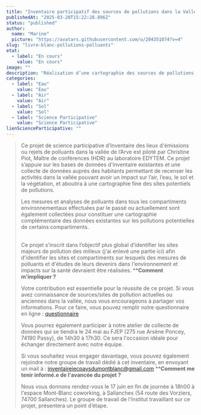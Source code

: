 ```yaml
---
title: "Inventaire participatif des sources de pollutions dans la Vallée de l'Arve"
publishedAt: "2025-03-28T15:22:28.896Z"
status: "published"
author:
  name: "Marine"
  picture: "https://avatars.githubusercontent.com/u/204351074?v=4"
slug: "livre-blanc-pollutions-polluants"
etat:
  - label: "En cours"
    value: "En cours"
image: ""
description: "Réalisation d’une cartographie des sources de pollutions et des polluants de l’air, de l’eau et du sol sur le territoire. \nLes habitants sont acteurs de la collecte et de la remontée des données. Des ateliers de sciences participatives ont pour objectif de porter à la connaissance des habitants les méthodes et protocoles scientifiques déployés."
categories:
  - label: "Eau"
    value: "Eau"
  - label: "Air"
    value: "Air"
  - label: "Sol"
    value: "Sol"
  - label: "Science Participative"
    value: "Science Participative"
lienScienceParticipative: ""
---
```


> Ce projet de science participative d’Inventaire des lieux d'émissions ou rejets de polluants dans la vallée de l’Arve est piloté par Christine Piot, Maître de conférences (HDR) au laboratoire EDYTEM. Ce projet s’appuie sur les bases de données d'inventaire existantes et une collecte de données auprès des habitants permettant de recenser les activités dans la vallée pouvant avoir un impact sur l’air, l’eau, le sol et la végétation, et aboutira à une cartographie fine des sites potentiels de pollutions.
>
> Les mesures et analyses de polluants dans tous les compartiments environnementaux effectuées par le passé ou actuellement sont également collectées pour constituer une cartographie complémentaire des données existantes sur les pollutions potentielles de certains compartiments.
>
> \
> Ce projet s’inscrit dans l’objectif plus global d’identifier les sites majeurs de pollution des milieux (j'ai enlevé une partie ici) afin d'identifier les sites et compartiments sur lesquels des mesures de polluants et d'études de leurs devenirs dans l'environnement et impacts sur la santé devraient être réalisées. 
> ****Comment m'impliquer ?**
>
> Votre contribution est essentielle pour la réussite de ce projet. Si vous avez connaissance de sources/sites de pollution actuelles ou anciennes dans la vallée, nous vous encourageons à partager vos informations. Pour ce faire, vous pouvez remplir notre questionnaire en ligne : [questionnaire](https://docs.google.com/forms/d/e/1FAIpQLSdk6uOzmhfx8r5c0p0iHl84gOZghB-KvrOiQ4ngCb3rWcBDDw/viewform)
>
> Vous pourrez également participer à notre atelier de collecte de données qui se tiendra le 24 mai au FJEP (275 rue Arsène Poncey, 74190 Passy), de 14h30 à 17h30. Ce sera l'occasion idéale pour échanger directement avec notre équipe.
>
> Si vous souhaitez vous engager davantage, vous pouvez également rejoindre notre groupe de travail dédié à cet inventaire, en envoyant un mail à : [inventaireiecpaysdumontblanc@gmail.com](mailto:inventaireiecpaysdumontblanc@gmail.com) 
> ****Comment me tenir informé.e de l'avancée du projet ?**
>
> Nous vous donnons rendez-vous le 17 juin en fin de journée à 18h00 à l'espace Mont-Blanc coworking, à Sallanches (54 route des Vorziers, 74700 Sallanches). Le groupe de travail de l'Institut travaillant sur ce projet, présentera un point d’étape.